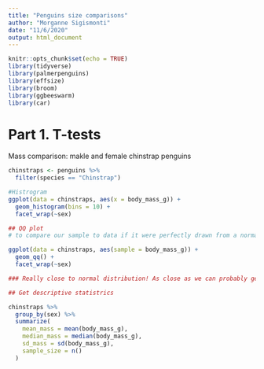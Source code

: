 ```yaml
---
title: "Penguins size comparisons"
author: "Morganne Sigismonti"
date: "11/6/2020"
output: html_document
---
```


```r
knitr::opts_chunk$set(echo = TRUE)
library(tidyverse)
library(palmerpenguins)
library(effsize)
library(broom)
library(ggbeeswarm)
library(car)
```

# Part 1. T-tests

Mass comparison: makle and female chinstrap penguins
```r
chinstraps <- penguins %>% 
  filter(species == "Chinstrap")

#Histrogram
ggplot(data = chinstraps, aes(x = body_mass_g)) +
  geom_histogram(bins = 10) +
  facet_wrap(~sex)

## QQ plot
# to compare our sample to data if it were perfectly drawn from a normal distribution

ggplot(data = chinstraps, aes(sample = body_mass_g)) +
  geom_qq() +
  facet_wrap(~sex)

### Really close to normal distribution! As close as we can probably get!

## Get descriptive statistrics

chinstraps %>%
  group_by(sex) %>% 
  summarize(
    mean_mass = mean(body_mass_g),
    median_mass = median(body_mass_g),
    sd_mass = sd(body_mass_g),
    sample_size = n()
  )
```



